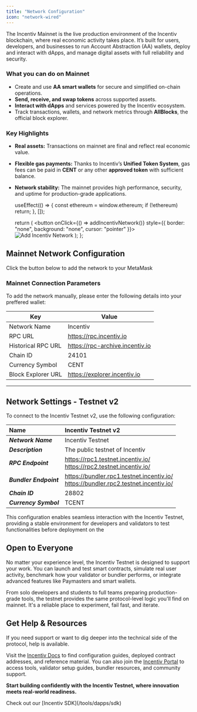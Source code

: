 ```yaml
---
title: "Network Configuration"
icon: "network-wired"
---
```


The Incentiv Mainnet is the live production environment of the Incentiv blockchain, where real economic activity takes place. It’s built for users, developers, and businesses to run Account Abstraction (AA) wallets, deploy and interact with dApps, and manage digital assets with full reliability and security.

### **What you can do on Mainnet**

- Create and use **AA smart wallets** for secure and simplified on-chain operations.
- **Send, receive, and swap tokens** across supported assets.
- **Interact with dApps** and services powered by the Incentiv ecosystem.
- Track transactions, wallets, and network metrics through **AllBlocks**, the official block explorer.

### **Key Highlights**

- **Real assets:** Transactions on mainnet are final and reflect real economic value.
- **Flexible gas payments:** Thanks to Incentiv’s **Unified Token System**, gas fees can be paid in **CENT** or any other **approved token** with sufficient balance.
- **Network stability:** The mainnet provides high performance, security, and uptime for production-grade applications.


  useEffect(() => {
    const ethereum = window.ethereum;
    if (!ethereum) return;
  }, []);

  return (
    <button onClick={() => addIncentivNetwork()} style={{ border: "none", background: "none", cursor: "pointer" }}>
        <img src="../images/AddNetwork.png" alt="Add Incentiv Network" noZoom />
    </button>
  );
};

## Mainnet Network Configuration

Click the button below to add the network to your MetaMask

<AddNetworkButton />

### Mainnet Connection Parameters

To add the network manually, please enter the following details into your preffered wallet:

| Key                | Value                                                                     |
| ------------------ | ------------------------------------------------------------------------- |
| Network Name       | Incentiv                                                                  |
| RPC URL            | [<u>https://rpc.incentiv.io</u>](https://rpc.incentiv.io)                 |
| Historical RPC URL | [<u>https://rpc-archive.incentiv.io</u>](https://rpc-archive.incentiv.io) |
| Chain ID           | 24101                                                                     |
| Currency Symbol    | CENT                                                                      |
| Block Explorer URL | [<u>https://explorer.incentiv.io</u>](https://explorer.incentiv.io)       |

---

## Network Settings - Testnet v2

To connect to the Incentiv Testnet v2, use the following configuration:

| **Name**               | Incentiv Testnet v2                                                                      |
| :--------------------- | :--------------------------------------------------------------------------------------- |
| **_Network Name_**     | Incentiv Testnet                                                                         |
| **_Description_**      | The public testnet of Incentiv                                                           |
| **_RPC Endpoint_**     | https://rpc1.testnet.incentiv.io/<br />https://rpc2.testnet.incentiv.io/                 |
| **_Bundler Endpoint_** | https://bundler.rpc1.testnet.incentiv.io/<br />https://bundler.rpc2.testnet.incentiv.io/ |
| **_Chain ID_**         | 28802                                                                                    |
| **_Currency Symbol_**  | TCENT                                                                                    |

This configuration enables seamless interaction with the Incentiv Testnet, providing a stable environment for developers and validators to test functionalities before deployment on the

## Open to Everyone

No matter your experience level, the Incentiv Testnet is designed to support your work. You can launch and test smart contracts, simulate real user activity, benchmark how your validator or bundler performs, or integrate advanced features like Paymasters and smart wallets.

From solo developers and students to full teams preparing production-grade tools, the testnet provides the same protocol-level logic you'll find on mainnet. It's a reliable place to experiment, fail fast, and iterate.

## Get Help & Resources

If you need support or want to dig deeper into the technical side of the protocol, help is available.

Visit the [Incentiv Docs](https://docs.incentiv.io) to find configuration guides, deployed contract addresses, and reference material. You can also join the [Incentiv Portal](https://testnet.incentiv.io) to access tools, validator setup guides, bundler resources, and community support.

**Start building confidently with the Incentiv Testnet, where innovation meets real-world readiness.**

<Tip>
  Check out our [Incentiv SDK](/tools/dapps/sdk)
</Tip>
